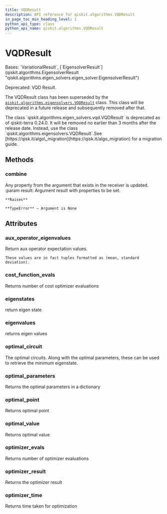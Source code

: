 ```yaml
---
title: VQDResult
description: API reference for qiskit.algorithms.VQDResult
in_page_toc_min_heading_level: 1
python_api_type: class
python_api_name: qiskit.algorithms.VQDResult
---
```


# VQDResult

<Class id="qiskit.algorithms.VQDResult" github="https://github.com/qiskit/qiskit/tree/stable/0.24/qiskit/algorithms/eigen_solvers/vqd.py" signature="VQDResult">
  Bases: `VariationalResult`, [`EigensolverResult`](qiskit.algorithms.EigensolverResult "qiskit.algorithms.eigen_solvers.eigen_solver.EigensolverResult")

  Deprecated: VQD Result.

  The VQDResult class has been superseded by the [`qiskit.algorithms.eigensolvers.VQDResult`](qiskit.algorithms.eigensolvers.VQDResult "qiskit.algorithms.eigensolvers.VQDResult") class. This class will be deprecated in a future release and subsequently removed after that.

  <Admonition title="Deprecated since version 0.24.0" type="danger">
    The class `qiskit.algorithms.eigen_solvers.vqd.VQDResult` is deprecated as of qiskit-terra 0.24.0. It will be removed no earlier than 3 months after the release date. Instead, use the class `qiskit.algorithms.eigensolvers.VQDResult`.See [https://qisk.it/algo\_migration](https://qisk.it/algo_migration) for a migration guide.
  </Admonition>

  ## Methods

  <span id="qiskit-algorithms-vqdresult-combine" />

  ### combine

  <Function id="qiskit.algorithms.VQDResult.combine" signature="VQDResult.combine(result)">
    Any property from the argument that exists in the receiver is updated. :param result: Argument result with properties to be set.

    **Raises**

    **TypeError** – Argument is None
  </Function>

  ## Attributes

  ### aux\_operator\_eigenvalues

  <Attribute id="qiskit.algorithms.VQDResult.aux_operator_eigenvalues" name="aux_operator_eigenvalues">
    Return aux operator expectation values.

    These values are in fact tuples formatted as (mean, standard deviation).
  </Attribute>

  ### cost\_function\_evals

  <Attribute id="qiskit.algorithms.VQDResult.cost_function_evals" name="cost_function_evals">
    Returns number of cost optimizer evaluations
  </Attribute>

  ### eigenstates

  <Attribute id="qiskit.algorithms.VQDResult.eigenstates" name="eigenstates">
    return eigen state
  </Attribute>

  ### eigenvalues

  <Attribute id="qiskit.algorithms.VQDResult.eigenvalues" name="eigenvalues">
    returns eigen values
  </Attribute>

  ### optimal\_circuit

  <Attribute id="qiskit.algorithms.VQDResult.optimal_circuit" name="optimal_circuit">
    The optimal circuits. Along with the optimal parameters, these can be used to retrieve the minimum eigenstate.
  </Attribute>

  ### optimal\_parameters

  <Attribute id="qiskit.algorithms.VQDResult.optimal_parameters" name="optimal_parameters">
    Returns the optimal parameters in a dictionary
  </Attribute>

  ### optimal\_point

  <Attribute id="qiskit.algorithms.VQDResult.optimal_point" name="optimal_point">
    Returns optimal point
  </Attribute>

  ### optimal\_value

  <Attribute id="qiskit.algorithms.VQDResult.optimal_value" name="optimal_value">
    Returns optimal value
  </Attribute>

  ### optimizer\_evals

  <Attribute id="qiskit.algorithms.VQDResult.optimizer_evals" name="optimizer_evals">
    Returns number of optimizer evaluations
  </Attribute>

  ### optimizer\_result

  <Attribute id="qiskit.algorithms.VQDResult.optimizer_result" name="optimizer_result">
    Returns the optimizer result
  </Attribute>

  ### optimizer\_time

  <Attribute id="qiskit.algorithms.VQDResult.optimizer_time" name="optimizer_time">
    Returns time taken for optimization
  </Attribute>
</Class>

